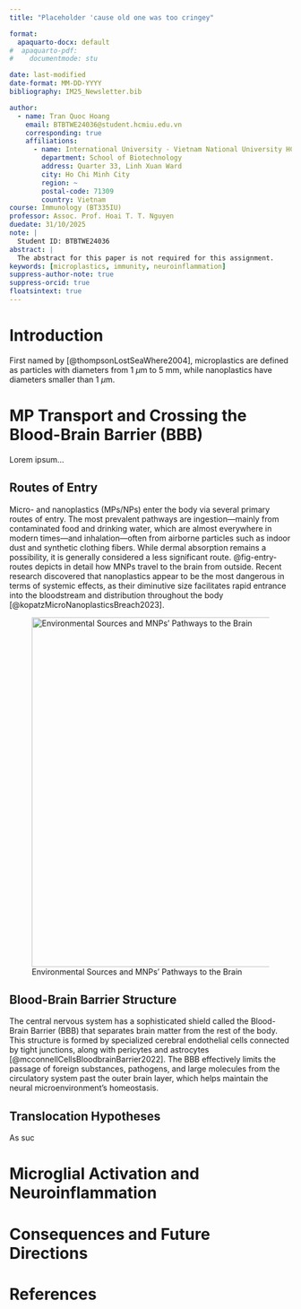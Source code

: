 ```yaml
---
title: "Placeholder 'cause old one was too cringey" 

format:
  apaquarto-docx: default
#  apaquarto-pdf:
#    documentmode: stu

date: last-modified
date-format: MM-DD-YYYY
bibliography: IM25_Newsletter.bib

author:
  - name: Tran Quoc Hoang
    email: BTBTWE24036@student.hcmiu.edu.vn
    corresponding: true
    affiliations:
      - name: International University - Vietnam National University HCM City
        department: School of Biotechnology
        address: Quarter 33, Linh Xuan Ward
        city: Ho Chi Minh City
        region: ~
        postal-code: 71309
        country: Vietnam
course: Immunology (BT335IU)
professor: Assoc. Prof. Hoai T. T. Nguyen
duedate: 31/10/2025
note: |
  Student ID: BTBTWE24036
abstract: |
  The abstract for this paper is not required for this assignment.
keywords: [microplastics, immunity, neuroinflammation]
suppress-author-note: true
suppress-orcid: true
floatsintext: true
---
```


```{=html}
<!--
Current Chosen Topic: Microplastics and Neuro-Immune Axis Disruption.  

Research Question: How do Nanoplastics (NPs) disrupt the Neuro-Immune Axis in the Central Nervous System, specifically by mediating Blood-Brain Barrier permeation and triggering chronic Microglial activation?
-->
```

# Introduction

First named by [@thompsonLostSeaWhere2004], microplastics are defined as particles with diameters from $\textrm{1}\ \mu \text{m}$ to $\textrm{5}\ \text{mm}$, while nanoplastics have diameters smaller than $\textrm{1}\ \mu \text{m}$.

# MP Transport and Crossing the Blood-Brain Barrier (BBB)

Lorem ipsum...

## Routes of Entry

Micro- and nanoplastics (MPs/NPs) enter the body via several primary routes of entry. The most prevalent pathways are ingestion—mainly from contaminated food and drinking water, which are almost everywhere in modern times—and inhalation—often from airborne particles such as indoor dust and synthetic clothing fibers. While dermal absorption remains a possibility, it is generally considered a less significant route. @fig-entry-routes depicts in detail how MNPs travel to the brain from outside. Recent research discovered that nanoplastics appear to be the most dangerous in terms of systemic effects, as their diminutive size facilitates rapid entrance into the bloodstream and distribution throughout the body [@kopatzMicroNanoplasticsBreach2023].

![Environmental Sources and MNPs' Pathways to the Brain](images/entry-routes.jpeg){#fig-entry-routes width="6.5in" fig-alt="Environmental Sources and MNPs' Pathways to the Brain" apa-note="This diagram showcases the types of plastics, where they come from, and how they enter the body. The American Plastics Industry Association created the SPI code (SPI-Code) to provide a standard method for classifying plastics. Nanoplastics are best at traversing through the BBB into the brain due to their diminutive size. Reprinted from Ma, Q., Lei, J., Pang, Y., Shen, Y., & Zhang, T. (2025). Neurotoxicity of Micro- and Nanoplastics: A Comprehensive Review of Central Nervous System Impacts. Environment & Health. https://doi.org/10.1021/envhealth.5c00087."}

## Blood-Brain Barrier Structure

The central nervous system has a sophisticated shield called the Blood-Brain Barrier (BBB) that separates brain matter from the rest of the body. This structure is formed by specialized cerebral endothelial cells connected by tight junctions, along with pericytes and astrocytes [@mcconnellCellsBloodbrainBarrier2022]. The BBB effectively limits the passage of foreign substances, pathogens, and large molecules from the circulatory system past the outer brain layer, which helps maintain the neural microenvironment's homeostasis.

## Translocation Hypotheses

As suc

# Microglial Activation and Neuroinflammation

# Consequences and Future Directions

# References
